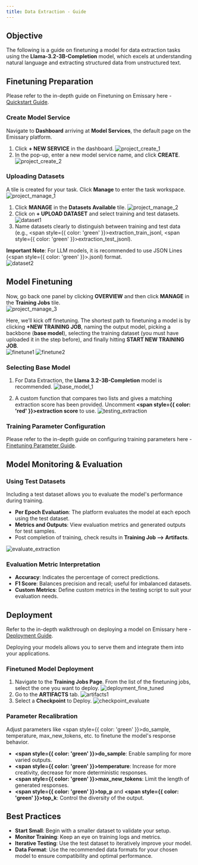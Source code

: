 ```yaml
---
title: Data Extraction - Guide
---
```


## Objective

The following is a guide on finetuning a model for data extraction tasks using the **Llama-3.2-3B-Completion** model, which excels at understanding natural language and extracting structured data from unstructured text.

## Finetuning Preparation

Please refer to the in-depth guide on Finetuning on Emissary here - [Quickstart Guide](Finetuning/Quickstart).

### Create Model Service

Navigate to **Dashboard** arriving at **Model Services**, the default page on the Emissary platform.

1. Click **+ NEW SERVICE** in the dashboard.
![project_create_1](/img/guides/project_create1.png)
2. In the pop-up, enter a new model service name, and click **CREATE**.
![project_create_2](/img/guides/project_create2.png)

### Uploading Datasets

A tile is created for your task. Click **Manage** to enter the task workspace.  
![project_manage_1](/img/guides/project_manage1.png)

1. Click **MANAGE** in the **Datasets Available** tile.
![project_manage_2](/img/guides/project_manage2.png)
2. Click on **+ UPLOAD DATASET** and select training and test datasets.
![dataset1](/img/guides/dataset1.png)
3. Name datasets clearly to distinguish between training and test data (e.g., <span style={{ color: 'green' }}>extraction_train_jsonl</span>, <span style={{ color: 'green' }}>extraction_test_jsonl</span>).

**Important Note**: For LLM models, it is recommended to use JSON Lines (<span style={{ color: 'green' }}>.jsonl</span>) format.  
![dataset2](/img/guides/dataset2.png)

## Model Finetuning

Now, go back one panel by clicking **OVERVIEW** and then click **MANAGE** in the **Training Jobs** tile.  
![project_manage_3](/img/guides/project_manage3.png)

Here, we’ll kick off finetuning. The shortest path to finetuning a model is by clicking **+NEW TRAINING JOB**, naming the output model, picking a backbone (**base model**), selecting the training dataset (you must have uploaded it in the step before), and finally hitting **START NEW TRAINING JOB**.  
![finetune1](/img/guides/finetune1.png)
![finetune2](/img/guides/finetune2.png)

### Selecting Base Model

1. For Data Extraction, the **Llama 3.2-3B-Completion** model is recommended.
![base_model_1](/img/guides/base_model1.png)

2. A custom function that compares two lists and gives a matching extraction score has been provided. Uncomment **<span style={{ color: 'red' }}>extraction score</span>** to use.
![testing_extraction](/img/guides/testing_extraction.png)


### Training Parameter Configuration

Please refer to the in-depth guide on configuring training parameters here - [Finetuning Parameter Guide](../finetuning/parameters).

## Model Monitoring & Evaluation

### Using Test Datasets

Including a test dataset allows you to evaluate the model's performance during training.

- **Per Epoch Evaluation**: The platform evaluates the model at each epoch using the test dataset.
- **Metrics and Outputs**: View evaluation metrics and generated outputs for test samples.
- Post completion of training, check results in **Training Job --> Artifacts**.

![evaluate_extraction](/img/guides/evaluate_extraction.png)


### Evaluation Metric Interpretation

- **Accuracy**: Indicates the percentage of correct predictions.
- **F1 Score**: Balances precision and recall; useful for imbalanced datasets.
- **Custom Metrics**: Define custom metrics in the testing script to suit your evaluation needs.

## Deployment

Refer to the in-depth walkthrough on deploying a model on Emissary here - [Deployment Guide](../finetuning/deployment).

Deploying your models allows you to serve them and integrate them into your applications.

### Finetuned Model Deployment

1. Navigate to the **Training Jobs Page**. From the list of the finetuning jobs, select the one you want to deploy.
![deployment_fine_tuned](/img/guides/deployment_fine_tuned.png)
2. Go to the **ARTIFACTS** tab.
![artifacts1](/img/guides/artifacts1.png)
3. Select a **Checkpoint** to Deploy.
![checkpoint_evaluate](/img/guides/checkpoint_evaluate.png)

### Parameter Recalibration

Adjust parameters like <span style={{ color: 'green' }}>do_sample, temperature, max_new_tokens</span>, etc. to finetune the model's response behavior.

- **<span style={{ color: 'green' }}>do_sample</span>**: Enable sampling for more varied outputs.
- **<span style={{ color: 'green' }}>temperature</span>**: Increase for more creativity, decrease for more deterministic responses.
- **<span style={{ color: 'green' }}>max_new_tokens</span>**: Limit the length of generated responses.
- **<span style={{ color: 'green' }}>top_p</span>** and **<span style={{ color: 'green' }}>top_k</span>**: Control the diversity of the output.

## Best Practices

- **Start Small**: Begin with a smaller dataset to validate your setup.
- **Monitor Training**: Keep an eye on training logs and metrics.
- **Iterative Testing**: Use the test dataset to iteratively improve your model.
- **Data Format**: Use the recommended data formats for your chosen model to ensure compatibility and optimal performance.